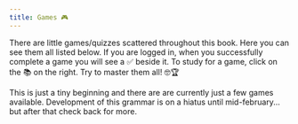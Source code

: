 ```yaml
---
title: Games 🎮
---
```



There are little games/quizzes scattered throughout this book. Here you can see them all listed below. If you are <Link to="/account">logged in</Link>, when you successfully complete a game you will see a ✅ beside it. To study for a game, click on the 📚 on the right. Try to master them all! 🤓🏆

This is just a tiny beginning and there are are currently just a few games available. Development of this grammar is on a hiatus until mid-february... but after that check back for more.


<GamesBrowser />